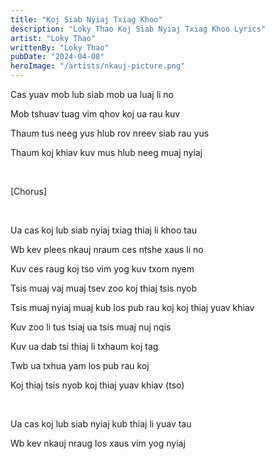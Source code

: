 ```yaml
---
title: "Koj Siab Nyiaj Txiag Khoo"
description: "Loky Thao Koj Siab Nyiaj Txiag Khoo Lyrics"
artist: "Loky Thao"
writtenBy: "Loky Thao"
pubDate: "2024-04-08"
heroImage: "/artists/nkauj-picture.png"
---
```


Cas yuav mob lub siab mob ua luaj li no 

Mob tshuav tuag vim qhov koj ua rau kuv 

Thaum tus neeg yus hlub rov nreev siab rau yus 

Thaum koj khiav kuv mus hlub neeg muaj nyiaj 

<br />

[Chorus]

<br />

Ua cas koj lub siab nyiaj txiag thiaj li khoo tau 

Wb kev plees nkauj nraum ces ntshe xaus li no 

Kuv ces raug koj tso vim yog kuv txom nyem 

Tsis muaj vaj muaj tsev zoo koj thiaj tsis nyob 

Tsis muaj nyiaj muaj kub los pub rau koj koj thiaj yuav khiav 

Kuv zoo li tus tsiaj ua tsis muaj nuj nqis 

Kuv ua dab tsi thiaj li txhaum koj tag 

Twb ua txhua yam los pub rau koj 

Koj thiaj tsis nyob koj thiaj yuav khiav (tso)

<br />

Ua cas koj lub siab nyiaj kub thiaj li yuav tau 

Wb kev nkauj nraug los xaus vim yog nyiaj 